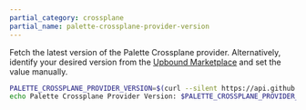 ```yaml
---
partial_category: crossplane
partial_name: palette-crossplane-provider-version
---
```


Fetch the latest version of the Palette Crossplane provider. Alternatively, identify your desired version from the
[Upbound Marketplace](https://marketplace.upbound.io/providers/crossplane-contrib/provider-palette) and set the
value manually.

```bash
PALETTE_CROSSPLANE_PROVIDER_VERSION=$(curl --silent https://api.github.com/repos/crossplane-contrib/provider-palette/releases/latest | jq --raw-output .tag_name)
echo Palette Crossplane Provider Version: $PALETTE_CROSSPLANE_PROVIDER_VERSION
```
